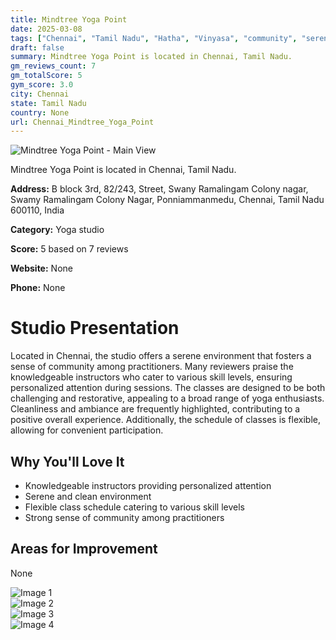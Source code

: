 ```yaml
---
title: Mindtree Yoga Point
date: 2025-03-08
tags: ["Chennai", "Tamil Nadu", "Hatha", "Vinyasa", "community", "serene", "Chennai"]  
draft: false
summary: Mindtree Yoga Point is located in Chennai, Tamil Nadu.
gm_reviews_count: 7
gm_totalScore: 5
gym_score: 3.0
city: Chennai
state: Tamil Nadu
country: None
url: Chennai_Mindtree_Yoga_Point
---
```


<div className="aspect-[16/9] relative my-8">
  <img 
    src="https://lh5.googleusercontent.com/p/AF1QipMt9mvyv3BDg6HLmVLdP8AdnoWA2z5k88uTQsmZ=w1920-h1080-k-no"
    alt="Mindtree Yoga Point - Main View"
    className="object-cover absolute inset-0 w-full h-full rounded-lg"
  />
</div>

Mindtree Yoga Point is located in Chennai, Tamil Nadu.

**Address:** B block 3rd, 82/243, Street, Swany Ramalingam Colony nagar, Swamy Ramalingam Colony Nagar, Ponniammanmedu, Chennai, Tamil Nadu 600110, India

**Category:** Yoga studio

**Score:** 5 based on 7 reviews

**Website:** None

**Phone:** None

# Studio Presentation

Located in Chennai, the studio offers a serene environment that fosters a sense of community among practitioners. Many reviewers praise the knowledgeable instructors who cater to various skill levels, ensuring personalized attention during sessions. The classes are designed to be both challenging and restorative, appealing to a broad range of yoga enthusiasts. Cleanliness and ambiance are frequently highlighted, contributing to a positive overall experience. Additionally, the schedule of classes is flexible, allowing for convenient participation.

## Why You'll Love It

- Knowledgeable instructors providing personalized attention
- Serene and clean environment
- Flexible class schedule catering to various skill levels
- Strong sense of community among practitioners

## Areas for Improvement

None

<div className="grid grid-cols-1 xl:grid-cols-2 gap-4 my-8">
<div className="aspect-[4/3] relative"><img src="https://lh5.googleusercontent.com/p/AF1QipN5YhGXSZwoi_-zU8TcQPKiaYyQFAEayFpDrhjD=w1920-h1080-k-no" alt="Image 1" className="object-cover absolute inset-0 w-full h-full rounded-lg" /></div>
<div className="aspect-[4/3] relative"><img src="https://lh5.googleusercontent.com/p/AF1QipMzgfGR6uCatMyfHZeFHguwSOEUNSGrj0Mh0UAj=w1920-h1080-k-no" alt="Image 2" className="object-cover absolute inset-0 w-full h-full rounded-lg" /></div>
<div className="aspect-[4/3] relative"><img src="https://lh5.googleusercontent.com/p/AF1QipNAp8kHqKMiOR-HOLsahtsMXh1mqCeJBW3_Lbe7=w1920-h1080-k-no" alt="Image 3" className="object-cover absolute inset-0 w-full h-full rounded-lg" /></div>
<div className="aspect-[4/3] relative"><img src="https://lh5.googleusercontent.com/p/AF1QipPzFDZ1cOf3GEYaAemuW7eTnN-Fe4fL808hGZN8=w1920-h1080-k-no" alt="Image 4" className="object-cover absolute inset-0 w-full h-full rounded-lg" /></div>
</div>